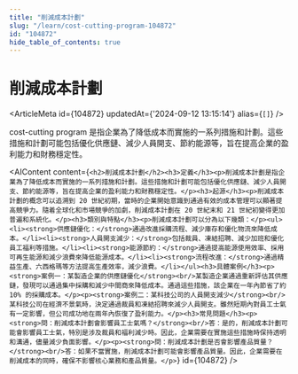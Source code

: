 ```yaml
---
title: "削減成本計劃"
slug: "/learn/cost-cutting-program-104872"
id: "104872"
hide_table_of_contents: true
---
```



# 削減成本計劃

<ArticleMeta id={104872} updatedAt={'2024-09-12 13:15:14'} alias={`[]`} />
<div className='border-solid border-b border-t-0 my-4 border-[var(--ifm-color-gray-300)]' />

cost-cutting program 是指企業為了降低成本而實施的一系列措施和計劃。這些措施和計劃可能包括優化供應鏈、減少人員開支、節約能源等，旨在提高企業的盈利能力和財務穩定性。

<AIContent content={`<h2>削減成本計劃</h2><h3>定義</h3><p>削減成本計劃是指企業為了降低成本而實施的一系列措施和計劃。這些措施和計劃可能包括優化供應鏈、減少人員開支、節約能源等，旨在提高企業的盈利能力和財務穩定性。</p><h3>起源</h3><p>削減成本計劃的概念可以追溯到 20 世紀初期，當時的企業開始意識到通過有效的成本管理可以顯著提高競爭力。隨着全球化和市場競爭的加劇，削減成本計劃在 20 世紀末和 21 世紀初變得更加普遍和系統化。</p><h3>類別與特點</h3><p>削減成本計劃可以分為以下幾類：</p><ul><li><strong>供應鏈優化：</strong>通過改進採購流程、減少庫存和優化物流來降低成本。</li><li><strong>人員開支減少：</strong>包括裁員、凍結招聘、減少加班和優化員工福利等措施。</li><li><strong>能源節約：</strong>通過提高能源使用效率、採用可再生能源和減少浪費來降低能源成本。</li><li><strong>流程改進：</strong>通過精益生產、六西格瑪等方法提高生產效率，減少浪費。</li></ul><h3>具體案例</h3><p><strong>案例一：某製造企業的供應鏈優化</strong><br/>某製造企業通過重新評估其供應鏈，發現可以通過集中採購和減少中間商來降低成本。通過這些措施，該企業在一年內節省了約 10% 的採購成本。</p><p><strong>案例二：某科技公司的人員開支減少</strong><br/>某科技公司在經濟不景氣時，決定通過裁員和凍結招聘來減少人員開支。雖然短期內對員工士氣有一定影響，但公司成功地在兩年內恢復了盈利能力。</p><h3>常見問題</h3><p><strong>問：削減成本計劃會影響員工士氣嗎？</strong><br/>答：是的，削減成本計劃可能會影響員工士氣，特別是涉及裁員和福利減少時。因此，企業需要在實施這些措施時保持透明和溝通，儘量減少負面影響。</p><p><strong>問：削減成本計劃是否會影響產品質量？</strong><br/>答：如果不當實施，削減成本計劃可能會影響產品質量。因此，企業需要在削減成本的同時，確保不影響核心業務和產品質量。</p>`} id={104872} />
